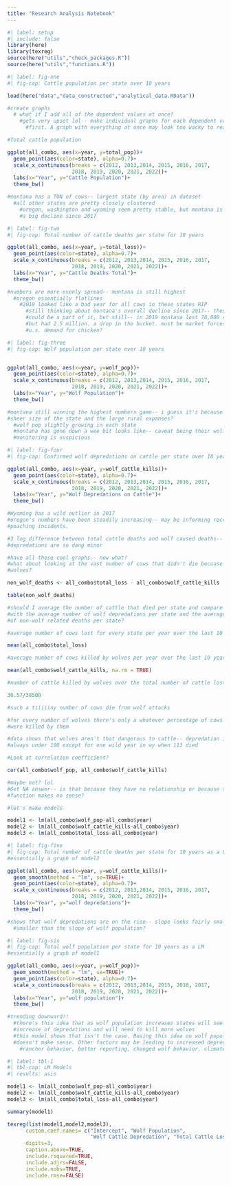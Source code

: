 ```yaml
---
title: "Research Analysis Notebook"
---
```


```r
#| label: setup
#| include: false
library(here)
library(texreg)
source(here("utils","check_packages.R"))
source(here("utils","functions.R"))
```

```r
#| label: fig-one
#| fig-cap: Cattle population per state over 10 years

load(here("data","data_constructed","analytical_data.RData"))

#create graphs
  # what if I add all of the dependent values at once?
    #gets very upset lol-- make individual graphs for each dependent variable
      #first. A graph with everything at once may look too wacky to read anyway

#Total cattle population

ggplot(all_combo, aes(x=year, y=total_pop))+
  geom_point(aes(color=state), alpha=0.7)+
  scale_x_continuous(breaks = c(2012, 2013,2014, 2015, 2016, 2017,
                     2018, 2019, 2020, 2021, 2022))+
  labs(x="Year", y="Cattle Population")+
  theme_bw()

#montana has a TON of cows-- largest state (by area) in dataset
  #all other states are pretty closely clustered
    #oregon, washington and wyoming seem pretty stable, but montana is seeing
    #a big decline since 2017

```

```r
#| label: fig-two
#| fig-cap: Total number of cattle deaths per state for 10 years

ggplot(all_combo, aes(x=year, y=total_loss))+
  geom_point(aes(color=state), alpha=0.7)+
  scale_x_continuous(breaks = c(2012, 2013,2014, 2015, 2016, 2017,
                     2018, 2019, 2020, 2021, 2022))+
  labs(x="Year", y="Cattle Deaths Total")+
  theme_bw()

#numbers are more evenly spread-- montana is still highest
  #oregon essentially flatlines
    #2019 looked like a bad year for all cows in these states RIP
      #still thinking about montana's overall decline since 2017-- these deaths 
      #could be a part of it, but still-- in 2019 montana lost 70,000 cows
      #but had 2.5 million. a drop in the bucket. must be market forces? less
      #u.s. demand for chicken?

```

```r
#| label: fig-three
#| fig-cap: Wolf population per state over 10 years


ggplot(all_combo, aes(x=year, y=wolf_pop))+
  geom_point(aes(color=state), alpha=0.7)+
  scale_x_continuous(breaks = c(2012, 2013,2014, 2015, 2016, 2017,
                     2018, 2019, 2020, 2021, 2022))+
  labs(x="Year", y="Wolf Population")+
  theme_bw()

#montana still winning the highest numbers game-- i guess it's because of the 
#sheer size of the state and the large rural expanses? 
  #wolf pop slightly growing in each state
  #montana has gone down a wee bit looks like-- caveat being their wolf pop
  #monitoring is suspicious 

```

```r
#| label: fig-four
#| fig-cap: Confirmed wolf depredations on cattle per state over 10 years

ggplot(all_combo, aes(x=year, y=wolf_cattle_kills))+
  geom_point(aes(color=state), alpha=0.7)+
  scale_x_continuous(breaks = c(2012, 2013,2014, 2015, 2016, 2017,
                     2018, 2019, 2020, 2021, 2022))+
  labs(x="Year", y="Wolf Depredations on Cattle")+
  theme_bw()

#Wyoming has a wild outlier in 2017
#oregon's numbers have been steadily increasing-- may be informing recent 
#poaching incidents. 

#3 log difference between total cattle deaths and wolf caused deaths-- wolf 
#depredations are so dang minor 

```

```r

#have all these cool graphs-- now what? 
#what about looking at the vast number of cows that didn't die becuase of
#wolves?

non_wolf_deaths <- all_combo$total_loss - all_combo$wolf_cattle_kills

table(non_wolf_deaths)

#should I average the number of cattle that died per state and compare that 
#with the average number of wolf depredations per state and the average number 
#of non-wolf related deaths per state?

```

```r
#average number of cows lost for every state per year over the last 10 years

mean(all_combo$total_loss)

```

```r
#average number of cows killed by wolves per year over the last 10 years

mean(all_combo$wolf_cattle_kills, na.rm = TRUE)

```

```r
#number of cattle killed by wolves over the total number of cattle lost

30.57/38500

#such a tiiiiiny number of cows die from wolf attacks
```

```r
#for every number of wolves there's only a whatever percentage of cows that
#were killed by them

#data shows that wolves aren't that dangerous to cattle-- depredation is almost
#always under 100 except for one wild year in wy when 113 died

#Look at correlation coefficient? 

cor(all_combo$wolf_pop, all_combo$wolf_cattle_kills)

#maybe not? lol
#Get NA answer-- is that because they have no relationship or because the 
#function makes no sense?


```

```r

#let's make models

model1 <- lm(all_combo$wolf_pop~all_combo$year)
model2 <- lm(all_combo$wolf_cattle_kills~all_combo$year)
model3 <- lm(all_combo$total_loss~all_combo$year)

```

```r
#| label: fig-five
#| fig-cap: Total number of cattle deaths per state for 10 years as a LM
#essentially a graph of model2

ggplot(all_combo, aes(x=year, y=wolf_cattle_kills))+
  geom_smooth(method = "lm", se=TRUE)+
  geom_point(aes(color=state), alpha=0.7)+
  scale_x_continuous(breaks = c(2012, 2013,2014, 2015, 2016, 2017,
                     2018, 2019, 2020, 2021, 2022))+
  labs(x="Year", y="wolf depredations")+
  theme_bw()

#shows that wolf depredations are on the rise-- slope looks fairly small.
  #smaller than the slope of wolf population?

```

```r
#| label: fig-six
#| fig-cap: Total wolf population per state for 10 years as a LM
#essentially a graph of model1

ggplot(all_combo, aes(x=year, y=wolf_pop))+
  geom_smooth(method = "lm", se=TRUE)+
  geom_point(aes(color=state), alpha=0.7)+
  scale_x_continuous(breaks = c(2012, 2013,2014, 2015, 2016, 2017,
                     2018, 2019, 2020, 2021, 2022))+
  labs(x="Year", y="wolf population")+
  theme_bw()

#trending downward!! 
  #there's this idea that as wolf population increases states will see an
  #increase of depredations and will need to kill more wolves
  #this model shows that isn't the case. Basing this idea on wolf population
  #doesn't make sense. Other factors may be leading to increased depredations:
    #rancher behavior, better reporting, changed wolf behavior, climate change

```

```r
#| label: tbl-1
#| tbl-cap: LM Models
#| results: asis

model1 <- lm(all_combo$wolf_pop~all_combo$year)
model2 <- lm(all_combo$wolf_cattle_kills~all_combo$year)
model3 <- lm(all_combo$total_loss~all_combo$year)

summary(model1)

texreg(list(model1,model2,model3),
      custom.coef.names= c("Intercept", "Wolf Population", 
                           "Wolf Cattle Depredation", "Total Cattle Loss"),
      digits=3,
      caption.above=TRUE,
      include.rsquared=TRUE,
      include.adjrs=FALSE,
      include.nobs=TRUE,
      include.rmse=FALSE)
       


```
